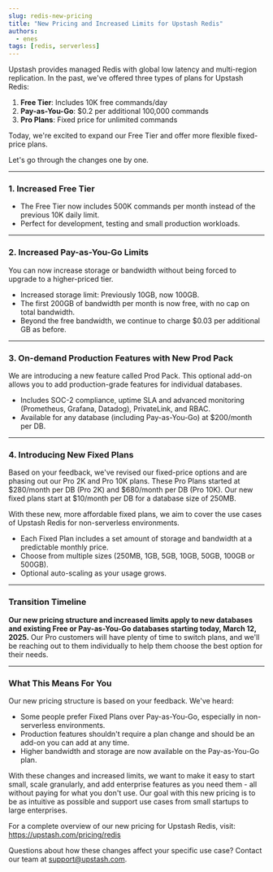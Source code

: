```yaml
---
slug: redis-new-pricing
title: "New Pricing and Increased Limits for Upstash Redis"
authors:
  - enes
tags: [redis, serverless]
---
```


Upstash provides managed Redis with global low latency and multi-region replication. In the past, we've offered three types of plans for Upstash Redis:

1. **Free Tier**: Includes 10K free commands/day
2. **Pay-as-You-Go**: $0.2 per additional 100,000 commands
3. **Pro Plans**: Fixed price for unlimited commands

Today, we're excited to expand our Free Tier and offer more flexible fixed-price plans.

Let's go through the changes one by one.

---

### 1. Increased Free Tier

- The Free Tier now includes 500K commands per month instead of the previous 10K daily limit.
- Perfect for development, testing and small production workloads.

---

### 2. Increased Pay-as-You-Go Limits

You can now increase storage or bandwidth without being forced to upgrade to a higher-priced tier.

- Increased storage limit: Previously 10GB, now 100GB.
- The first 200GB of bandwidth per month is now free, with no cap on total bandwidth.
- Beyond the free bandwidth, we continue to charge $0.03 per additional GB as before.

---

### 3. On-demand Production Features with New Prod Pack

We are introducing a new feature called Prod Pack. This optional add-on allows you to add production-grade features for individual databases.

- Includes SOC-2 compliance, uptime SLA and advanced monitoring (Prometheus, Grafana, Datadog), PrivateLink, and RBAC.
- Available for any database (including Pay-as-You-Go) at $200/month per DB.

---

### 4. Introducing New Fixed Plans

Based on your feedback, we've revised our fixed-price options and are phasing out our Pro 2K and Pro 10K plans. These Pro Plans started at $280/month per DB (Pro 2K) and $680/month per DB (Pro 10K). Our new fixed plans start at $10/month per DB for a database size of 250MB. 

With these new, more affordable fixed plans, we aim to cover the use cases of Upstash Redis for non-serverless environments.

- Each Fixed Plan includes a set amount of storage and bandwidth at a predictable monthly price.
- Choose from multiple sizes (250MB, 1GB, 5GB, 10GB, 50GB, 100GB or 500GB).
- Optional auto-scaling as your usage grows.

---

### Transition Timeline

**Our new pricing structure and increased limits apply to new databases and existing Free or Pay-as-You-Go databases starting today, March 12, 2025.** Our Pro customers will have plenty of time to switch plans, and we'll be reaching out to them individually to help them choose the best option for their needs.

---

### What This Means For You

Our new pricing structure is based on your feedback. We've heard:

- Some people prefer Fixed Plans over Pay-as-You-Go, especially in non-serverless environments.
- Production features shouldn't require a plan change and should be an add-on you can add at any time.
- Higher bandwidth and storage are now available on the Pay-as-You-Go plan.

With these changes and increased limits, we want to make it easy to start small, scale granularly, and add enterprise features as you need them - all without paying for what you don't use. Our goal with this new pricing is to be as intuitive as possible and support use cases from small startups to large enterprises.

For a complete overview of our new pricing for Upstash Redis, visit: https://upstash.com/pricing/redis

Questions about how these changes affect your specific use case? Contact our team at support@upstash.com.
